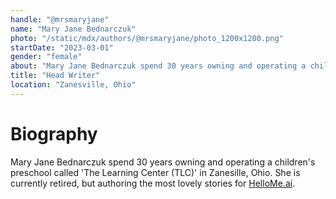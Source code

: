 ```yaml
---
handle: "@mrsmaryjane"
name: "Mary Jane Bednarczuk"
photo: "/static/mdx/authors/@mrsmaryjane/photo_1200x1200.png"
startDate: "2023-03-01"
gender: "female"
about: "Mary Jane Bednarczuk spend 30 years owning and operating a children's preschool called 'The Learning Center (TLC)' in Zanesille, Ohio."
title: "Head Writer"
location: "Zanesville, Ohio"
---
```


# Biography

Mary Jane Bednarczuk spend 30 years owning and operating a children's preschool called 'The Learning Center (TLC)' in Zanesille, Ohio.
She is currently retired, but authoring the most lovely stories for [HelloMe.ai](https://hellome.ai).
